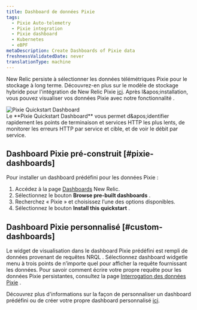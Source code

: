 ```yaml
---
title: Dashboard de données Pixie
tags:
  - Pixie Auto-telemetry
  - Pixie integration
  - Pixie dashboard
  - Kubernetes
  - eBPF
metaDescription: Create Dashboards of Pixie data
freshnessValidatedDate: never
translationType: machine
---
```


New Relic persiste à sélectionner les données télémétriques Pixie pour le stockage à long terme. Découvrez-en plus sur le modèle de stockage hybride pour l&apos;intégration de New Relic Pixie [ici](/docs/kubernetes-pixie/auto-telemetry-pixie/understand-use-data/overview). Après l&amp;apos;installation, vous pouvez visualiser vos données Pixie avec notre fonctionnalité <InlinePopover type="dashboards" />.

<img title="Pixie Quickstart Dashboard" alt="Pixie Quickstart Dashboard" src="/images/pixie_screenshot-full_dashboard.webp" />

<figcaption>
  Le <DNT>**Pixie Quickstart Dashboard**</DNT> vous permet d&amp;apos;identifier rapidement les points de terminaison et services HTTP les plus lents, de monitorer les erreurs HTTP par service et cible, et de voir le débit par service.
</figcaption>

## Dashboard Pixie pré-construit [#pixie-dashboards]

Pour installer un dashboard prédéfini pour les données Pixie :

1. Accédez à la page [Dashboards](https://one.newrelic.com/dashboards) New Relic.
2. Sélectionnez le bouton <DNT>**Browse pre-built dashboards**</DNT> .
3. Recherchez « Pixie » et choisissez l’une des options disponibles.
4. Sélectionnez le bouton <DNT>**Install this quickstart**</DNT> .

## Dashboard Pixie personnalisé [#custom-dashboards]

Le widget de visualisation dans le dashboard Pixie prédéfini est rempli de données provenant de requêtes NRQL . Sélectionnez dashboard widgetle menu à trois points de n’importe quel pour afficher la requête fournissant les données. Pour savoir comment écrire votre propre requête pour les données Pixie persistantes, consultez la page [Interrogation des données Pixie](/docs/kubernetes-pixie/auto-telemetry-pixie/understand-use-data/query-pixie-data) .

Découvrez plus d&apos;informations sur la façon de personnaliser un dashboard prédéfini ou de créer votre propre dashboard personnalisé [ici](/docs/query-your-data/explore-query-data/dashboards/introduction-dashboards).